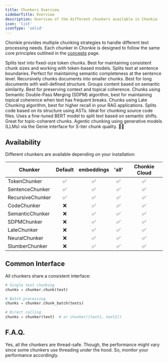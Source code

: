```yaml
---
title: Chunkers Overview
sidebarTitle: Overview
description: Overview of the different chunkers available in Chonkie
icon: 'list'
iconType: 'solid'
---
```


Chonkie provides multiple chunking strategies to handle different text processing needs. Each chunker in Chonkie is designed to follow the same core principles
outlined in the [concepts](/getting-started/concepts) page.

<CardGroup cols={2}>
  <Card
    title="TokenChunker"
    icon="scissors"
    href="/chunkers/token-chunker"
  >
    Splits text into fixed-size token chunks. Best for maintaining consistent chunk sizes and working with token-based models.
  </Card>
  <Card
    title="SentenceChunker"
    icon="align-left"
    href="/chunkers/sentence-chunker"
  >
    Splits text at sentence boundaries. Perfect for maintaining semantic completeness at the sentence level.
  </Card>
  <Card
    title="RecursiveChunker"
    icon="chart-tree-map"
    href="/chunkers/recursive-chunker"
  >
    Recursively chunks documents into smaller chunks. Best for long documents with well-defined structure.
  </Card>
  <Card
    title="SemanticChunker"
    icon="magnet"
    href="/chunkers/semantic-chunker"
  >
    Groups content based on semantic similarity. Best for preserving context and topical coherence.
  </Card>
  <Card
    title="SDPMChunker"
    icon="layer-group"
    href="/chunkers/sdpm-chunker"
  >
    Chunks using Semantic Double-Pass Merging (SDPM) algorithm, best for maintaining topical coherence when text has frequent breaks.
  </Card>
  <Card
    title="LateChunker"
    icon="clock"
    href="/chunkers/late-chunker"
  >
    Chunks using Late Chunking algorithm, best for higher recall in your RAG applications.
  </Card>
  <Card
    title="CodeChunker"
    icon="laptop"
    href="/chunkers/code-chunker"
  >
    Splits code based on its structure using ASTs. Ideal for chunking source code files.
  </Card>
  <Card
    title="NeuralChunker"
    icon="brain"
    href="/chunkers/neural-chunker"
  >
    Uses a fine-tuned BERT model to split text based on semantic shifts. Great for topic-coherent chunks.
  </Card>
  <Card
    title="SlumberChunker"
    icon="wand-magic-sparkles"
    href="/chunkers/slumber-chunker"
  >
    Agentic chunking using generative models (LLMs) via the Genie interface for S-tier chunk quality. 🦛🧞
  </Card>
</CardGroup>

## Availability

Different chunkers are available depending on your installation:

| Chunker         | Default | embeddings | 'all' | Chonkie Cloud |
|-----------------|:-------:|:----------:|:-----:|:-------------:|
| TokenChunker    | ✅      | ✅         | ✅    | ✅            |
| SentenceChunker | ✅      | ✅         | ✅    | ✅            |
| RecursiveChunker| ✅      | ✅         | ✅    | ✅            |
| CodeChunker     | ❌      | ✅         | ✅    | ✅            |
| SemanticChunker | ❌      | ✅         | ✅    | ✅            |
| SDPMChunker     | ❌      | ✅         | ✅    | ✅            |
| LateChunker     | ❌      | ✅         | ✅    | ✅            |
| NeuralChunker   | ❌      | ✅         | ✅    | ✅            |
| SlumberChunker  | ❌      | ✅         | ✅    | ✅            |

## Common Interface

All chunkers share a consistent interface:

```python
# Single text chunking
chunks = chunker.chunk(text)

# Batch processing
chunks = chunker.chunk_batch(texts)

# Direct calling
chunks = chunker(text)  # or chunker([text1, text2])
```

## F.A.Q.

<AccordionGroup>
  <Accordion title="Are all the chunkers thread-safe?" icon="reel">
    Yes, all the chunkers are thread-safe. Though, the performance might vary since some chunkers use threading under the hood. So, monitor your performance accordingly.
  </Accordion>
</AccordionGroup>